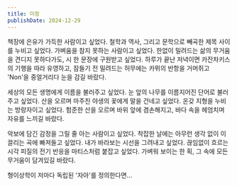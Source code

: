 ```yaml
---
title: 미정
publishDate: 2024-12-29
---
```


책장에 은유가 가득한 사람이고 싶었다. 철학과 역사, 그리고 문학으로 빼곡한 제목 사이를 누비고 싶었다.
가벼움을 참지 못하는 사람이고 싶었다. 한없이 밀려드는 삶의 무거움을 견디지 못하다가도, 시 한 문장에 구원받고 싶었다.
하루가 끝난 저녁이면 카잔차키스의 기행을 따라 유영하고, 잠들기 전 밀려드는 허무에는 카뮈의 반항을 거머쥐고 'Non'을 중얼거리다 눈을 감길 바랐다.

세상의 모든 생명에게 이름을 불러주고 싶었다. 눈 앞의 나무를 이름지어진 단어로 불러주고 싶었다. 산을 오르며 마주친 야생의 꽃에게 말을 건네고 싶었다.
온갖 지형을 누비는 방랑자이고 싶었다. 험준한 산을 오르며 바위 앞에 겸손해지고, 바다 속을 헤엄치며 자유를 느끼길 바랐다.

악보에 담긴 감정을 그릴 줄 아는 사람이고 싶었다. 착잡한 날에는 아무런 생각 없이 이끌리는 곡에 빠져들고 싶었다.
내가 바라보는 시선을 그려내고 싶었다. 끊임없이 흐르는 시각 피질의 전기 반응을 마티스처럼 붙잡고 싶었다. 가벼워 보이는 한 획, 그 속에 모든 무거움이 담겨있길 바랐다.

형이상학이 저마다 독립된 '자아'를 정의한다면...
